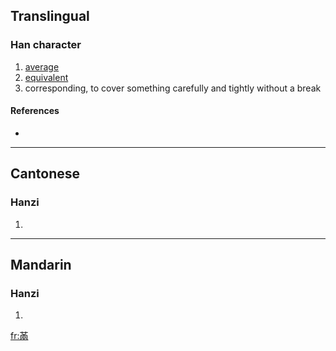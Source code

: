 ==Translingual==

===Han character===
{{Han char|rn=13|rad=冂|as=09|sn=11|four=|canj=廿中月人 (TLBO)}}

# [[average]]
# [[equivalent]]
# corresponding, to cover something carefully and tightly without a break

====References====
* {{Han ref|kx=0129.320|hdz=10101.030|uh=34BC|ud=13500}}

----

==Cantonese==

===Hanzi===
{{yue-hanzi|jyut=|y=mun4}}

# {{defn|Cantonese}}

----

==Mandarin==

===Hanzi===
{{cmn-hanzi|pin=[[mán]] ([[man2]])|wg=man<sup>2</sup>}}

# {{defn|Mandarin}}

[[fr:㒼]]